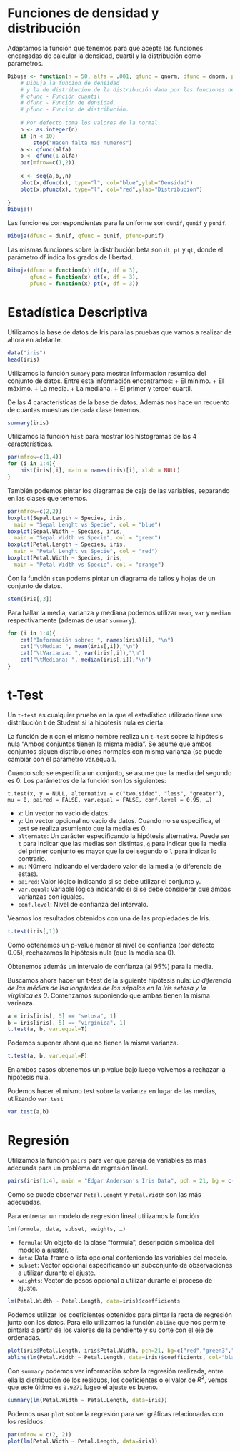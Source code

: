 # Funciones de densidad y distribución

Adaptamos la función que tenemos para que acepte las funciones encargadas de calcular la densidad, cuartil y la distribución como parámetros.


```r
Dibuja <- function(n = 50, alfa = .001, qfunc = qnorm, dfunc = dnorm, pfunc = pnorm) {
    # Dibuja la funcion de densidad
    # y la de distribucion de la distribución dada por las funciones de los parámetros.
    # qfunc - Función cuantil
    # dfunc - Función de densidad.
    # pfunc - Funcion de distribución.
    
    # Por defecto toma los valores de la normal.
    n <- as.integer(n)
    if (n < 10) 
        stop("Hacen falta mas numeros")
    a <- qfunc(alfa)
    b <- qfunc(1-alfa)
    par(mfrow=c(1,2))
   
    x <- seq(a,b,,n)
    plot(x,dfunc(x), type="l", col="blue",ylab="Densidad")
    plot(x,pfunc(x), type="l", col="red",ylab="Distribucion")
    
}
Dibuja()
```

Las funciones correspondientes para la uniforme son `dunif`, `qunif` y `punif`.


```r
Dibuja(dfunc = dunif, qfunc = qunif, pfunc=punif)
```

Las mismas funciones sobre la distribución beta son `dt`, `pt` y `qt`, donde el parámetro df indica los grados de libertad.


```r
Dibuja(dfunc = function(x) dt(x, df = 3), 
       qfunc = function(x) qt(x, df = 3), 
       pfunc = function(x) pt(x, df = 3))
```

# Estadística Descriptiva

Utilizamos la base de datos de Iris para las pruebas que vamos a realizar de ahora en adelante.

```r
data("iris")
head(iris)
```

Utilizamos la función `sumary` para mostrar información resumida del conjunto de datos. Entre esta información encontramos:
+ El mínimo.
+ El máximo.
+ La media.
+ La mediana.
+ El primer y tercer cuartil.

De las 4 características de la base de datos.
Además nos hace un recuento de cuantas muestras de cada clase tenemos.


```r
summary(iris)
```
                    

Utilizamos la funcion `hist` para mostrar los histogramas de las 4 características.


```r
par(mfrow=c(1,4))
for (i in 1:4){
    hist(iris[,i], main = names(iris)[i], xlab = NULL)
}
```


También podemos pintar los diagramas de caja de las variables, separando en las clases que tenemos.


```r
par(mfrow=c(2,2))
boxplot(Sepal.Length ~ Species, iris,
  main = "Sepal Lenght vs Specie", col = "blue")
boxplot(Sepal.Width ~ Species, iris,
  main = "Sepal Width vs Specie", col = "green")
boxplot(Petal.Length ~ Species, iris,
  main = "Petal Lenght vs Specie", col = "red")
boxplot(Petal.Width ~ Species, iris,
  main = "Petal Width vs Specie", col = "orange")
```

Con la función `stem` podems pintar un diagrama de tallos y hojas de un conjunto de datos.


```r
stem(iris[,3])
```

Para hallar la media, varianza y mediana podemos utilizar `mean`, `var` y `median` respectivamente (ademas de usar `summary`).


```r
for (i in 1:4){
    cat("Información sobre: ", names(iris)[i], "\n")
    cat("\tMedia: ", mean(iris[,i]),"\n")
    cat("\tVarianza: ", var(iris[,i]),"\n")
    cat("\tMediana: ", median(iris[,i]),"\n")
}
```


# t-Test

Un `t-test` es cualquier prueba en la que el estadístico utilizado tiene una distribución t de Student si la hipótesis nula es cierta. 

La función de `R` con el mismo nombre realiza un `t-test` sobre la hipótesis nula "Ambos conjuntos tienen la misma media". Se asume que ambos conjuntos siguen distribuciones normales con misma varianza (se puede cambiar con el parámetro var.equal).

Cuando solo se especifica un conjunto, se asume que la media del segundo es 0.
Los parámetros de la función son los siguientes:

`t.test(x, y = NULL, alternative = c("two.sided", "less", "greater"),
       mu = 0, paired = FALSE, var.equal = FALSE, conf.level = 0.95, …)`

- `x`: Un vector no vacio de datos.
- `y`: Un vector opcional no vacio de datos. Cuando no se especifica, el test se realiza asumiento que la media es 0.
- `alternate`: Un carácter especificando la hipótesis alternativa. Puede ser `t` para indicar que las medias son distintas, `g` para indicar que la media del primer conjunto es mayor que la del segundo o `l` para indicar lo contrario. 
- `mu`: Número indicando el verdadero valor de la media (o diferencia de estas).
- `paired`: Valor lógico indicando si se debe utilizar el conjunto `y`.
- `var.equal`: Variable lógica indicando si si se debe considerar que ambas varianzas con iguales.
- `conf.level`: Nivel de confianza del intervalo.

Veamos los resultados obtenidos con una de las propiedades de Iris.


```r
t.test(iris[,1])
```

Como obtenemos un p-value menor al nivel de confianza (por defecto 0.05), rechazamos la hipótesis nula (que la media sea 0).

Obtenemos además un intervalo de confianza (al 95%) para la media.

Buscamos ahora hacer un t-test de la siguiente hipótesis nula: *La diferencia de las médias de lsa longitudes de los sépalos en la Iris setosa y la virginica es 0*. Comenzamos suponiendo que ambas tienen la misma varianza.


```r
a = iris[iris[, 5] == "setosa", 1]
b = iris[iris[, 5] == "virginica", 1]
t.test(a, b, var.equal=T)
```

Podemos suponer ahora que no tienen la misma varianza.


```r
t.test(a, b, var.equal=F)
```


En ambos casos obtenemos un p.value bajo luego volvemos a rechazar la hipótesis nula.

Podemos hacer el mismo test sobre la varianza en lugar de las medias, utilizando `var.test`


```r
var.test(a,b)
```

# Regresión

Utilizamos la función `pairs` para ver que pareja de variables es más adecuada para un problema de regresión lineal.


```r
pairs(iris[1:4], main = "Edgar Anderson's Iris Data", pch = 21, bg = c("red", "green3", "blue")[unclass(iris$Species)])
```


Como se puede observar `Petal.Lenght` y `Petal.Width` son las más adecuadas.

Para entrenar un modelo de regresión lineal utilizamos la función

`lm(formula, data, subset, weights, …)`

- `formula`: Un objeto de la clase "formula", descripción simbólica del modelo a ajustar.
- `data`: Data-frame o lista opcional conteniendo las variables del modelo.
- `subset`: Vector opcional especificando un subconjunto de observaciones a utilizar durante el ajuste.
- `weights`: Vector de pesos opcional a utilizar durante el proceso de ajuste.


```r
lm(Petal.Width ~ Petal.Length, data=iris)$coefficients
```


Podemos utilizar los coeficientes obtenidos para pintar la recta de regresión junto con los datos. Para ello utilizamos la función `abline` que nos permite pintarla a partir de los valores de la pendiente y su corte con el eje de ordenadas.


```r
plot(iris$Petal.Length, iris$Petal.Width, pch=21, bg=c("red","green3","blue")[unclass(iris$Species)], main="Edgar Anderson's Iris Data", xlab="Petal length", ylab="Petal width")
abline(lm(Petal.Width ~ Petal.Length, data=iris)$coefficients, col="black")
```

Con `summary` podemos ver información sobre la regresión realizada, entre ella la distribución de los residuos, los coeficientes o el valor de $R^2$, vemos que este último es `0.9271` lugeo el ajuste es bueno.


```r
summary(lm(Petal.Width ~ Petal.Length, data=iris))
```

Podemos usar `plot` sobre la regresión para ver gráficas relacionadas con los residuos.


```r
par(mfrow = c(2, 2))
plot(lm(Petal.Width ~ Petal.Length, data=iris))
```
